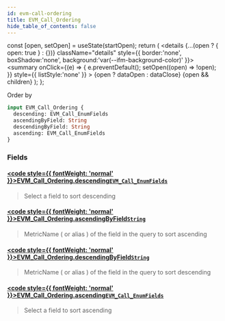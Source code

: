 ```yaml
---
id: evm-call-ordering
title: EVM_Call_Ordering
hide_table_of_contents: false
---
```







  const [open, setOpen] = useState(startOpen);
  return (
    <details {...(open ? { open: true } : {})} className="details" style={{ border:'none', boxShadow:'none', background:'var(--ifm-background-color)' }}>
      <summary
        onClick={(e) => {
          e.preventDefault();
          setOpen((open) => !open);
        }}
        style={{ listStyle:'none' }}
      >
      {open ? dataOpen : dataClose}
      </summary>
      {open && children}
    </details>
  );
};




Order by


```graphql
input EVM_Call_Ordering {
  descending: EVM_Call_EnumFields
  ascendingByField: String
  descendingByField: String
  ascending: EVM_Call_EnumFields
}
```




### Fields

#### [<code style={{ fontWeight: 'normal' }}>EVM_Call_Ordering.<b>descending</b></code>](#)<Bullet />[`EVM_Call_EnumFields`](/docs/graphql-reference/enums/evm-call-enum-fields) <Badge class="secondary" text="enum"/>
> Select a field to sort descending
> 

#### [<code style={{ fontWeight: 'normal' }}>EVM_Call_Ordering.<b>ascendingByField</b></code>](#)<Bullet />[`String`](/docs/graphql-reference/scalars/string) <Badge class="secondary" text="scalar"/>
> MetricName ( or alias ) of the field in the query to sort ascending
> 

#### [<code style={{ fontWeight: 'normal' }}>EVM_Call_Ordering.<b>descendingByField</b></code>](#)<Bullet />[`String`](/docs/graphql-reference/scalars/string) <Badge class="secondary" text="scalar"/>
> MetricName ( or alias ) of the field in the query to sort descending
> 

#### [<code style={{ fontWeight: 'normal' }}>EVM_Call_Ordering.<b>ascending</b></code>](#)<Bullet />[`EVM_Call_EnumFields`](/docs/graphql-reference/enums/evm-call-enum-fields) <Badge class="secondary" text="enum"/>
> Select a field to sort ascending
> 



